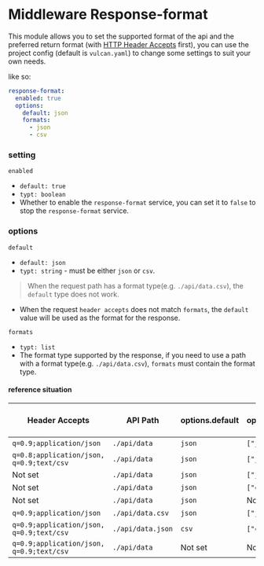 # Middleware Response-format

This module allows you to set the supported format of the api and the preferred return format (with [HTTP Header Accepts](https://developer.mozilla.org/en-US/docs/Web/HTTP/Headers/Accept) first), you can use the project config (default is `vulcan.yaml`) to change some settings to suit your own needs.

like so:

```yaml
response-format:
  enabled: true
  options:
    default: json
    formats:
      - json
      - csv
```

### setting

`enabled`

- `default: true`
- `typt: boolean`
- Whether to enable the `response-format` service, you can set it to `false` to stop the `response-format` service.

### options

`default`

- `default: json`
- `typt: string` - must be either `json` or `csv`.

> When the request path has a format type(e.g. `./api/data.csv`),
> the `default` type does not work.

- When the request `header accepts` does not match `formats`, the `default` value will be used as the format for the response.

`formats`

- `typt: list`
- The format type supported by the response, if you need to use a path with a format type(e.g. `./api/data.csv`), `formats` must contain the format type.

#### reference situation

| Header Accepts                           | API Path          | options.default | options.formats  | response format type |
| ---------------------------------------- | ----------------- | --------------- | ---------------- | -------------------- |
| `q=0.9;application/json`                 | `./api/data`      | `json`          | `["json","csv"]` | json                 |
| `q=0.8;application/json, q=0.9;text/csv` | `./api/data`      | `json`          | `["json","csv"]` | csv                  |
| Not set                                  | `./api/data`      | `json`          | `["json","csv"]` | json                 |
| Not set                                  | `./api/data`      | `json`          | `["csv","json"]` | csv                  |
| Not set                                  | `./api/data`      | `json`          | Not set          | json                 |
| `q=0.9;application/json`                 | `./api/data.csv`  | `json`          | `["json","csv"]` | csv                  |
| `q=0.9;application/json, q=0.9;text/csv` | `./api/data.json` | `csv`           | `["csv"]`        | Error                |
| `q=0.9;application/json, q=0.9;text/csv` | `./api/data`      | Not set         | Not set          | json                 |
